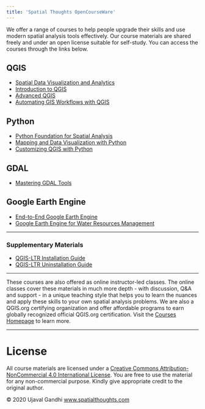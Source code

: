 ```yaml
---
title: 'Spatial Thoughts OpenCourseWare'
---
```


We offer a range of courses to help people upgrade their skills and use modern spatial analysis tools effectively. Our course materials are shared freely and under an open license suitable for self-study. You can access the courses through the links below.

## QGIS

* [Spatial Data Visualization and Analytics](spatial-data-viz.html)
* [Introduction to QGIS](introduction-to-qgis.html)
* [Advanced QGIS](advanced-qgis.html)
* [Automating GIS Workflows with QGIS](automating-gis-workflows.html)


## Python

* [Python Foundation for Spatial Analysis](python-foundation.html)
* [Mapping and Data Visualization with Python](python-dataviz.html)
* [Customizing QGIS with Python](pyqgis-in-a-day.html)

## GDAL

* [Mastering GDAL Tools](gdal-tools.html)

## Google Earth Engine
* [End-to-End Google Earth Engine](end-to-end-gee.html)
* [Google Earth Engine for Water Resources Management](gee-water-resources-management.html)

---

### Supplementary Materials

* [QGIS-LTR Installation Guide](install-qgis-ltr.html)
* [QGIS-LTR Uninstallation Guide](uninstall-qgis-ltr.html)

---

These courses are also offered as online instructor-led classes. The online classes cover these materials in much more depth - with discussion, Q&A and support - in a unique teaching style that helps you to learn the nuances and apply these skills to your own spatial analysis problems. We are also a QGIS.org certifying organization and offer affordable programs to earn globally recognized official QGIS.org certification. Visit the [Courses Homepage](https://spatialthoughts.com/courses/) to learn more.

---
# License
All course materials are licensed under a [Creative Commons Attribution-NonCommercial 4.0 International License](https://creativecommons.org/licenses/by-nc/4.0/). You are free to use the material for any non-commercial purpose. Kindly give appropriate credit to the original author.

&copy; 2020 Ujaval Gandhi [www.spatialthoughts.com](https://spatialthoughts.com)

